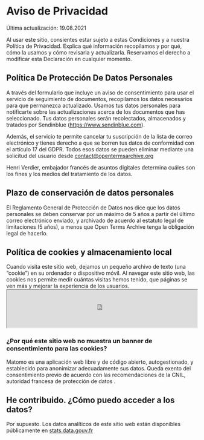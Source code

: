 # Aviso de Privacidad

<p className="text__smallcaps">Última actualización: 19.08.2021</p>

Al usar este sitio, consientes estar sujeto a estas Condiciones y a nuestra Política de Privacidad. Explica qué información recopilamos y por qué, cómo la usamos y cómo revisarla y actualizarla. Reservamos el derecho a modificar esta Declaración en cualquier momento.

## Política De Protección De Datos Personales

A través del formulario que incluye un aviso de consentimiento para usar el servicio de seguimiento de documentos, recopilamos los datos necesarios para que permanezca actualizado. Usamos tus datos personales para notificarte sobre las actualizaciones acerca de los documentos que has seleccionado. Tus datos personales serán recolectados, almacenados y tratados por Sendinblue (https://www.sendinblue.com).

Además, el servicio te permite cancelar tu suscripción de la lista de correo electrónico y tienes derecho a que se borren tus datos de conformidad con el artículo 17 del GDPR. Todos esos datos se pueden eliminar mediante una solicitud del usuario desde contact@opentermsarchive.org

Henri Verdier, embajador francés de asuntos digitales determina cuáles son los fines y los medios del tratamiento de los datos.

## Plazo de conservación de datos personales

El Reglamento General de Protección de Datos nos dice que los datos personales se deben conservar por un máximo de 5 años a partir del último correo electrónico enviado, y archivado de acuerdo al estatuto legal de limitaciones (5 años), a menos que Open Terms Archive tenga la obligación legal de hacerlo.

## Política de cookies y almacenamiento local

Cuando visita este sitio web, dejamos un pequeño archivo de texto (una “cookie”) en su ordenador o dispositivo móvil. Al navegar este sitio web, las cookies nos permite medir cuántas visitas hemos tenido, que páginas se ven más y mejorar la experiencia de los usuarios.  <iframe
  width="100%"
  height="100px"
  src="https://stats.data.gouv.fr/index.php?module=CoreAdminHome&action=optOut&language=en&backgroundColor=f5f5f5&fontColor=333333&fontSize=16px&fontFamily="
 mark="crwd-mark"></iframe>

### ¿Por qué este sitio web no muestra un banner de consentimiento para las cookies?

Matomo es una aplicación web libre y de código abierto, autogestionado, y establecido para anonimizar adecuadamente sus datos. Queda exento del consentimiento previo de acuerdo con las recomendaciones de la CNIL, autoridad francesa de protección de datos .

## He contribuido. ¿Cómo puedo acceder a los datos?

Por supuesto. Los datos analíticos de este sitio web están disponibles públicamente en [stats.data.gouv.fr](https://stats.data.gouv.fr/index.php?module=CoreHome&action=index&idSite=179&period=range&date=previous30&updated=1#?idSite=179&period=range&date=previous30&segment=&category=Dashboard_Dashboard&subcategory=1)
